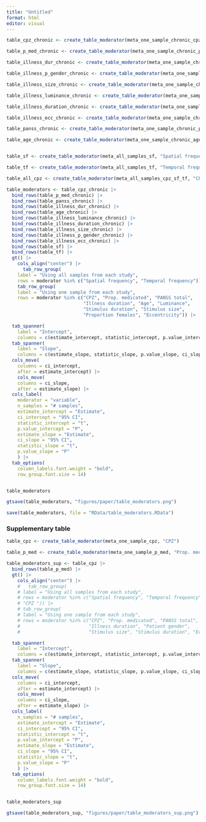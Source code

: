 ```yaml
---
title: "Untitled"
format: html
editor: visual
---
```


```r
table_cpz_chronic <- create_table_moderator(meta_one_sample_chronic_cpz, "CPZ") 

table_p_med_chronic <- create_table_moderator(meta_one_sample_chronic_p_med, "Prop. medicated") 

table_illness_dur_chronic <- create_table_moderator(meta_one_sample_chronic_dur_illness, "Illness duration") 

table_illness_p_gender_chronic <- create_table_moderator(meta_one_sample_chronic_p_gender, "Proportion females") 

table_illness_size_chronic <- create_table_moderator(meta_one_sample_chronic_size, "Stimulus size") 

table_illness_luminance_chronic <- create_table_moderator(meta_one_sample_chronic_luminance, "Luminance") 

table_illness_duration_chronic <- create_table_moderator(meta_one_sample_chronic_duration, "Stimulus duration") 

table_illness_ecc_chronic <- create_table_moderator(meta_one_sample_chronic_ecc, "Eccentricity") 

table_panss_chronic <- create_table_moderator(meta_one_sample_chronic_panss, "PANSS total") 

table_age_chronic <- create_table_moderator(meta_one_sample_chronic_age, "Age") 


table_sf <- create_table_moderator(meta_all_samples_sf, "Spatial frequency") 

table_tf <- create_table_moderator(meta_all_samples_tf, "Temporal frequency") 

table_all_cpz <- create_table_moderator(meta_all_samples_cpz_sf_tf, "CPZ ") 

table_moderators <- table_cpz_chronic |> 
  bind_rows(table_p_med_chronic) |> 
  bind_rows(table_panss_chronic) |> 
  bind_rows(table_illness_dur_chronic) |> 
  bind_rows(table_age_chronic) |> 
  bind_rows(table_illness_luminance_chronic) |> 
  bind_rows(table_illness_duration_chronic) |> 
  bind_rows(table_illness_size_chronic) |> 
  bind_rows(table_illness_p_gender_chronic) |> 
  bind_rows(table_illness_ecc_chronic) |> 
  bind_rows(table_sf) |> 
  bind_rows(table_tf) |> 
  gt() |> 
    cols_align("center") |> 
      tab_row_group(
    label = "Using all samples from each study",
    rows = moderator %in% c("Spatial frequency", "Temporal frequency")) |>
    tab_row_group(
    label = "Using one sample from each study",
    rows = moderator %in% c("CPZ", "Prop. medicated", "PANSS total", 
                            "Illness duration", "Age", "Luminance", 
                            "Stimulus duration", "Stimulus size",
                            "Proportion females", "Eccentricity")) |> 

  tab_spanner(
    label = "Intercept", 
    columns = c(estimate_intercept, statistic_intercept, p.value_intercept, ci_intercept)) |> 
  tab_spanner(
    label = "Slope", 
    columns = c(estimate_slope, statistic_slope, p.value_slope, ci_slope)) |> 
  cols_move(
    columns = ci_intercept,
    after = estimate_intercept) |> 
    cols_move(
    columns = ci_slope,
    after = estimate_slope) |>
  cols_label(
    moderator = "variable",
    n_samples = "# samples",
    estimate_intercept = "Estimate",
    ci_intercept = "95% CI",
    statistic_intercept = "t",
    p.value_intercept = "P",
    estimate_slope = "Estimate",
    ci_slope = "95% CI",
    statistic_slope = "t",
    p.value_slope = "P"
    ) |> 
  tab_options(
    column_labels.font.weight = "bold",
    row_group.font.size = 14)


table_moderators

gtsave(table_moderators, "figures/paper/table_moderators.png")

save(table_moderators, file = "RData/table_moderators.RData")
```

### Supplementary table

```r
table_cpz <- create_table_moderator(meta_one_sample_cpz, "CPZ") 

table_p_med <- create_table_moderator(meta_one_sample_p_med, "Prop. medicated") 

table_moderators_sup <- table_cpz |> 
  bind_rows(table_p_med) |> 
  gt() |> 
    cols_align("center") |> 
    #   tab_row_group(
    # label = "Using all samples from each study",
    # rows = moderator %in% c("Spatial frequency", "Temporal frequency",
    # "CPZ ")) |>
    # tab_row_group(
    # label = "Using one sample from each study",
    # rows = moderator %in% c("CPZ", "Prop. medicated", "PANSS total", 
    #                         "Illness duration", "Patient gender", 
    #                         "Stimulus size", "Stimulus duration", "Eccentricity")) |> 

  tab_spanner(
    label = "Intercept", 
    columns = c(estimate_intercept, statistic_intercept, p.value_intercept, ci_intercept)) |> 
  tab_spanner(
    label = "Slope", 
    columns = c(estimate_slope, statistic_slope, p.value_slope, ci_slope)) |> 
  cols_move(
    columns = ci_intercept,
    after = estimate_intercept) |> 
    cols_move(
    columns = ci_slope,
    after = estimate_slope) |>
  cols_label(
    n_samples = "# samples",
    estimate_intercept = "Estimate",
    ci_intercept = "95% CI",
    statistic_intercept = "t",
    p.value_intercept = "P",
    estimate_slope = "Estimate",
    ci_slope = "95% CI",
    statistic_slope = "t",
    p.value_slope = "P"
    ) |> 
  tab_options(
    column_labels.font.weight = "bold",
    row_group.font.size = 14)


table_moderators_sup

gtsave(table_moderators_sup, "figures/paper/table_moderators_sup.png")

```
